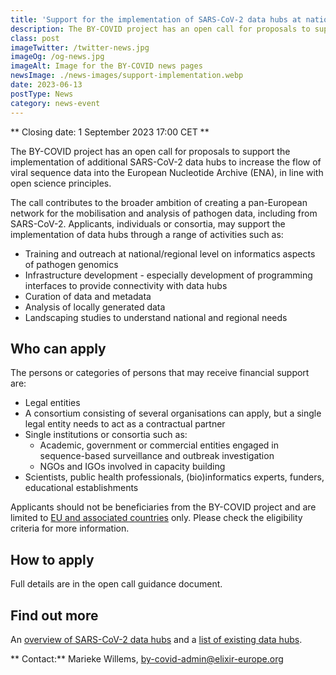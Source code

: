 ```yaml
---
title: 'Support for the implementation of SARS-CoV-2 data hubs at national and regional levels'
description: The BY-COVID project has an open call for proposals to support the implementation of additional SARS-CoV-2 data hubs. 
class: post
imageTwitter: /twitter-news.jpg
imageOg: /og-news.jpg
imageAlt: Image for the BY-COVID news pages
newsImage: ./news-images/support-implementation.webp
date: 2023-06-13
postType: News
category: news-event
---
```



** Closing date: 1 September 2023 17:00 CET **

The BY-COVID project has an open call for proposals to support the implementation of additional SARS-CoV-2 data hubs to increase the flow of viral sequence data into the European Nucleotide Archive (ENA), in line with open science principles. 

The call contributes to the broader ambition of creating a pan-European network for the mobilisation and analysis of pathogen data, including from SARS-CoV-2.
Applicants, individuals or consortia, may support the implementation of  data hubs through a range of activities such as:

* Training and outreach at national/regional level on informatics aspects of pathogen genomics 
* Infrastructure development - especially development of programming interfaces to provide connectivity with data hubs 
* Curation of data and metadata
* Analysis of locally generated data
* Landscaping studies to understand national and regional needs

## Who can apply

The persons or categories of persons that may receive financial support are:

* Legal entities
* A consortium consisting of several organisations can apply, but a single legal entity needs to act as a contractual partner
* Single institutions or consortia such as:
  * Academic, government or commercial entities engaged in sequence-based surveillance and outbreak investigation
  * NGOs and IGOs involved in capacity building
* Scientists, public health professionals, (bio)informatics experts, funders, educational establishments

Applicants should not be beneficiaries from the BY-COVID project and are limited to [EU and associated countries](https://ec.europa.eu/info/funding-tenders/opportunities/docs/2021-2027/common/guidance/list-3rd-country-participation_horizon-euratom_en.pdf) only. Please check the eligibility criteria for more information.  

## How to apply

Full details are in the <Link to="/pdf/by-covid-open-calls.pdf">open call guidance document</Link>.

## Find out more

An [overview of SARS-CoV-2 data hubs](https://www.covid19dataportal.org/data-hubs) and a [list of existing data hubs](https://www.ebi.ac.uk/ena/pathogens/v2/datahubs).

** Contact:**  Marieke Willems, by-covid-admin@elixir-europe.org


